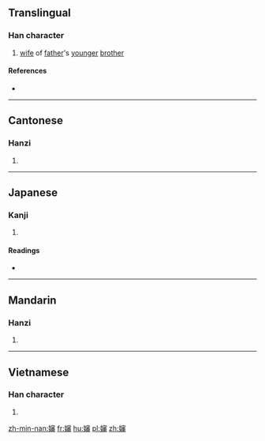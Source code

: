 {{also|婶}}
==Translingual==

===Han character===
{{Han char|rn=38|rad=女|as=15|sn=18|four=43469|canj=VJHW|ids=⿰女審}}

# [[wife]] of [[father]]'s [[younger]] [[brother]]

====References====
* {{Han ref|kx=0273.190|dkj=06851|hdz=21089.040|uh=5B38|ud=23352|bh=C254|bd=49748}}

----

==Cantonese==

===Hanzi===
{{yue-hanzi|jyut=[[sam2]]|y=sam2|sim=婶}}

# {{defn|lang=yue|sort=女15}}

----

==Japanese==

===Kanji===
{{ja-kanji|grade=|rs=女15}}

# {{defn|lang=ja|sort=女15}}

====Readings====
* {{ja-readings|on=[[しん]] (shin)|kun=}}

----

==Mandarin==

===Hanzi===
{{cmn-hanzi|sim=婶|pin=[[shěn]] ([[shen3]])|wg=shen<sup>3</sup>}}

# {{defn|lang=cmn|sort=女15}}

----

==Vietnamese==

===Han character===
{{vi-readings|rs=女15|hanviet=thím}}

# {{defn|lang=vi|sort=女15}}

[[zh-min-nan:嬸]]
[[fr:嬸]]
[[hu:嬸]]
[[pl:嬸]]
[[zh:嬸]]